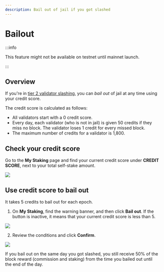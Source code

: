 ```yaml
---
description: Bail out of jail if you got slashed
---
```



# Bailout

:::info

This feature might not be available on testnet until mainnet launch.

:::

## Overview

If you're in [tier 2 validator slashing](slashing#unavailability-validator), you can _bail out_ of jail at any time using your credit score.

The credit score is calculated as follows:
* All validators start with a 0 credit score.
* Every day, each validator (who is not in jail) is given 50 credits if they miss no block. The validator loses 1 credit for every missed block. 
* The maximum number of credits for a validator is 1,800.

## Check your credit score

Go to the **My Staking** page and find your current credit score under **CREDIT SCORE**, next to your total self-stake amount.

<img src={creditScore} width={1280} />

## Use credit score to bail out

It takes 5 credits to bail out for each epoch.

1. On **My Staking**, find the warning banner, and then click **Bail out**. If the button is inactive, it means that your current credit score is less than 5.

<img src={stepOne} width={1224} />

2. Review the conditions and click **Confirm**.

<img src={stepTwo} width={416} />

If you bail out on the same day you got slashed, you still receive 50% of the block reward (commission and staking) from the time you bailed out until the end of the day.